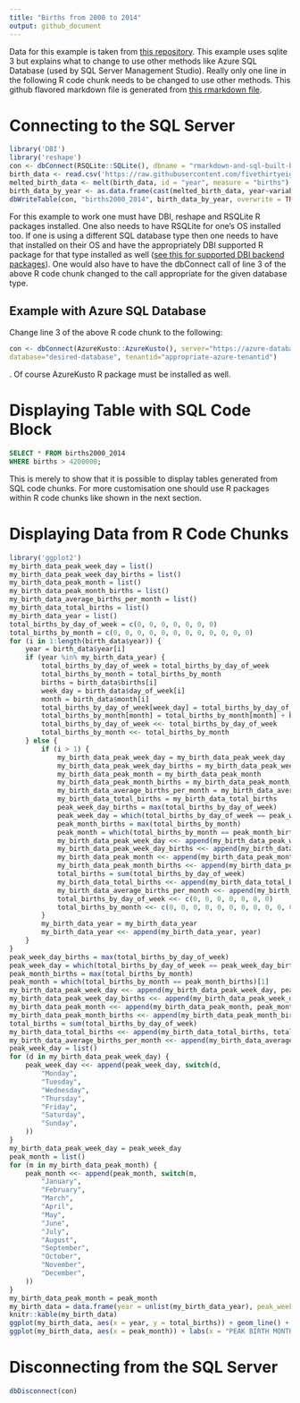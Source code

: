 ```yaml
---
title: "Births from 2000 to 2014"
output: github_document
---
```


Data for this example is taken from [this repository](https://github.com/fivethirtyeight/data/blob/master/births/US_births_2000-2014_SSA.csv). This example uses sqlite 3 but explains what to change to use other methods like Azure SQL Database (used by SQL Server Management Studio). Really only one line in the following R code chunk needs to be changed to use other methods. This github flavored markdown file is generated from [this rmarkdown file](rmarkdown-and-sql-built-births-display.rmd).

# Connecting to the SQL Server

```r
library('DBI')
library('reshape')
con <- dbConnect(RSQLite::SQLite(), dbname = "rmarkdown-and-sql-built-births-display.db")
birth_data <- read.csv('https://raw.githubusercontent.com/fivethirtyeight/data/master/births/US_births_2000-2014_SSA.csv')
melted_birth_data <- melt(birth_data, id = "year", measure = "births")
birth_data_by_year <- as.data.frame(cast(melted_birth_data, year~variable, sum))
dbWriteTable(con, "births2000_2014", birth_data_by_year, overwrite = TRUE)
```

For this example to work one must have DBI, reshape and RSQLite R packages installed. One also needs to have RSQLite for one's OS installed too. If one is using a different SQL database type then one needs to have that installed on their OS and have the appropriately DBI supported R package for that type installed as well ([see this for supported DBI backend packages](https://dbi.r-dbi.org/)). One would also have to have the dbConnect call of line 3 of the above R code chunk changed to the call appropriate for the given database type.

## Example with Azure SQL Database

Change line 3 of the above R code chunk to the following:

```r
con <- dbConnect(AzureKusto::AzureKusto(), server="https://azure-database-url.net",
database="desired-database", tenantid="appropriate-azure-tenantid")
```

. Of course AzureKusto R package must be installed as well.

# Displaying Table with SQL Code Block

```sql
SELECT * FROM births2000_2014
WHERE births > 4200000;
```

This is merely to show that it is possible to display tables generated from SQL code chunks.
For more customisation one should use R packages within R code chunks like shown in the next section.

# Displaying Data from R Code Chunks

```r
library('ggplot2')
my_birth_data_peak_week_day = list()
my_birth_data_peak_week_day_births = list()
my_birth_data_peak_month = list()
my_birth_data_peak_month_births = list()
my_birth_data_average_births_per_month = list()
my_birth_data_total_births = list()
my_birth_data_year = list()
total_births_by_day_of_week = c(0, 0, 0, 0, 0, 0, 0)
total_births_by_month = c(0, 0, 0, 0, 0, 0, 0, 0, 0, 0, 0, 0)
for (i in 1:length(birth_data$year)) {
	year = birth_data$year[i]
	if (year %in% my_birth_data_year) {
		total_births_by_day_of_week = total_births_by_day_of_week
		total_births_by_month = total_births_by_month
		births = birth_data$births[i]
		week_day = birth_data$day_of_week[i]
		month = birth_data$month[i]
		total_births_by_day_of_week[week_day] = total_births_by_day_of_week[week_day] + births
		total_births_by_month[month] = total_births_by_month[month] + births
		total_births_by_day_of_week <<- total_births_by_day_of_week
		total_births_by_month <<- total_births_by_month
	} else {
		if (i > 1) {
			my_birth_data_peak_week_day = my_birth_data_peak_week_day
			my_birth_data_peak_week_day_births = my_birth_data_peak_week_day_births
			my_birth_data_peak_month = my_birth_data_peak_month
			my_birth_data_peak_month_births = my_birth_data_peak_month_births
			my_birth_data_average_births_per_month = my_birth_data_average_births_per_month
			my_birth_data_total_births = my_birth_data_total_births
			peak_week_day_births = max(total_births_by_day_of_week)
			peak_week_day = which(total_births_by_day_of_week == peak_week_day_births)[1]
			peak_month_births = max(total_births_by_month)
			peak_month = which(total_births_by_month == peak_month_births)[1]
			my_birth_data_peak_week_day <<- append(my_birth_data_peak_week_day, peak_week_day)
			my_birth_data_peak_week_day_births <<- append(my_birth_data_peak_week_day_births, peak_week_day_births)
			my_birth_data_peak_month <<- append(my_birth_data_peak_month, peak_month)
			my_birth_data_peak_month_births <<- append(my_birth_data_peak_month_births, peak_month_births)
			total_births = sum(total_births_by_day_of_week)
			my_birth_data_total_births <<- append(my_birth_data_total_births, total_births)
			my_birth_data_average_births_per_month <<- append(my_birth_data_average_births_per_month, total_births/12)
			total_births_by_day_of_week <<- c(0, 0, 0, 0, 0, 0, 0)
			total_births_by_month <<- c(0, 0, 0, 0, 0, 0, 0, 0, 0, 0, 0, 0)
		}
		my_birth_data_year = my_birth_data_year
		my_birth_data_year <<- append(my_birth_data_year, year)
	}
}
peak_week_day_births = max(total_births_by_day_of_week)
peak_week_day = which(total_births_by_day_of_week == peak_week_day_births)[1]
peak_month_births = max(total_births_by_month)
peak_month = which(total_births_by_month == peak_month_births)[1]
my_birth_data_peak_week_day <<- append(my_birth_data_peak_week_day, peak_week_day)
my_birth_data_peak_week_day_births <<- append(my_birth_data_peak_week_day_births, peak_week_day_births)
my_birth_data_peak_month <<- append(my_birth_data_peak_month, peak_month)
my_birth_data_peak_month_births <<- append(my_birth_data_peak_month_births, peak_month_births)
total_births = sum(total_births_by_day_of_week)
my_birth_data_total_births <<- append(my_birth_data_total_births, total_births)
my_birth_data_average_births_per_month <<- append(my_birth_data_average_births_per_month, total_births/12)
peak_week_day = list()
for (d in my_birth_data_peak_week_day) {
	peak_week_day <<- append(peak_week_day, switch(d,
		"Monday",
		"Tuesday",
		"Wednesday",
		"Thursday",
		"Friday",
		"Saturday",
		"Sunday",
	))
}
my_birth_data_peak_week_day = peak_week_day
peak_month = list()
for (m in my_birth_data_peak_month) {
	peak_month <<- append(peak_month, switch(m,
		"January",
		"February",
		"March",
		"April",
		"May",
		"June",
		"July",
		"August",
		"September",
		"October",
		"November",
		"December",
	))
}
my_birth_data_peak_month = peak_month
my_birth_data = data.frame(year = unlist(my_birth_data_year), peak_week_day = unlist(my_birth_data_peak_week_day), peak_week_day_births = unlist(my_birth_data_peak_week_day_births), peak_month = unlist(my_birth_data_peak_month), peak_month_births = unlist(my_birth_data_peak_month_births), average_births_per_month = unlist(my_birth_data_average_births_per_month), total_births = unlist(my_birth_data_total_births))
knitr::kable(my_birth_data)
ggplot(my_birth_data, aes(x = year, y = total_births)) + geom_line() + geom_point() + labs(x = "YEAR", y = "TOTAL BIRHTS") + scale_x_continuous(breaks = my_birth_data$year, labels = as.character(my_birth_data$year))
ggplot(my_birth_data, aes(x = peak_month)) + labs(x = "PEAK BIRTH MONTH OF THE YEAR", y = "NUMBER OF YEARS") + geom_bar() + scale_y_continuous(breaks = 1:max(table(my_birth_data$peak_month)))
```

# Disconnecting from the SQL Server

```r
dbDisconnect(con)
```

